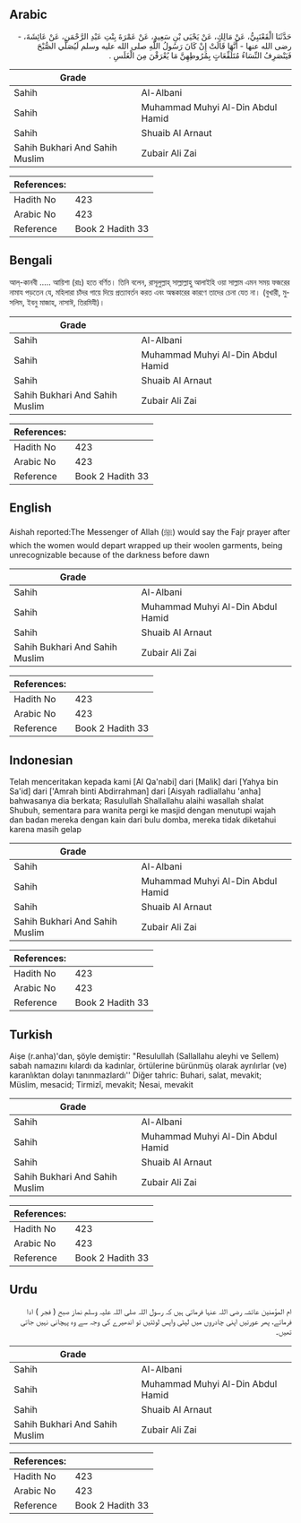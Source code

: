 ## Arabic


<div dir="rtl" lang="ar" style={{fontSize:'larger',backgroundColor:'#f8f9fa',padding:20}}>
حَدَّثَنَا الْقَعْنَبِيُّ، عَنْ مَالِكٍ، عَنْ يَحْيَى بْنِ سَعِيدٍ، عَنْ عَمْرَةَ بِنْتِ عَبْدِ الرَّحْمَنِ، عَنْ عَائِشَةَ، - رضى الله عنها - أَنَّهَا قَالَتْ إِنْ كَانَ رَسُولُ اللَّهِ صلى الله عليه وسلم لَيُصَلِّي الصُّبْحَ فَيَنْصَرِفُ النِّسَاءُ مُتَلَفِّعَاتٍ بِمُرُوطِهِنَّ مَا يُعْرَفْنَ مِنَ الْغَلَسِ ‏.‏
</div>
<div style={{backgroundColor:'#f8f9fa',padding:20, marginBottom: 10}}><table> <thead> <tr> <th>Grade</th> <th></th> </tr> </thead> <tbody> <tr><td>Sahih</td><td>Al-Albani</td></tr><tr><td>Sahih</td><td>Muhammad Muhyi Al-Din Abdul Hamid</td></tr><tr><td>Sahih</td><td>Shuaib Al Arnaut</td></tr><tr><td>Sahih Bukhari And Sahih Muslim</td><td>Zubair Ali Zai</td></tr></tbody></table><table> <thead> <tr> <th>References:</th> <th></th> </tr> </thead> <tbody><tr><td>Hadith No</td><td>423</td></tr><tr><td>Arabic No</td><td>423</td></tr><tr><td>Reference</td><td>Book 2 Hadith 33</td></tr></tbody></table></div>

## Bengali


<div dir="ltr" lang="bn" style={{fontSize:'larger',backgroundColor:'#f8f9fa',padding:20}}>
আল্-কানবী ..... আয়িশা (রাঃ) হতে বর্ণিত। তিনি বলেন, রাসূলুল্লাহ্ সাল্লাল্লাহু আলাইহি ওয়া সাল্লাম এমন সময় ফজরের নামায পড়তেন যে, মহিলারা চাঁদর গায়ে দিয়ে প্রত্যাবর্তন করত এবং অন্ধকারের কারণে তাদের চেনা যেত না। (বুখারী, মুসলিম, ইবনু মাজাহ, নাসাঈ, তিরমিযী)।
</div>
<div style={{backgroundColor:'#f8f9fa',padding:20, marginBottom: 10}}><table> <thead> <tr> <th>Grade</th> <th></th> </tr> </thead> <tbody> <tr><td>Sahih</td><td>Al-Albani</td></tr><tr><td>Sahih</td><td>Muhammad Muhyi Al-Din Abdul Hamid</td></tr><tr><td>Sahih</td><td>Shuaib Al Arnaut</td></tr><tr><td>Sahih Bukhari And Sahih Muslim</td><td>Zubair Ali Zai</td></tr></tbody></table><table> <thead> <tr> <th>References:</th> <th></th> </tr> </thead> <tbody><tr><td>Hadith No</td><td>423</td></tr><tr><td>Arabic No</td><td>423</td></tr><tr><td>Reference</td><td>Book 2 Hadith 33</td></tr></tbody></table></div>

## English


<div dir="ltr" lang="en" style={{fontSize:'larger',backgroundColor:'#f8f9fa',padding:20}}>
Aishah reported:The Messenger of Allah (ﷺ) would say the Fajr prayer after which the women would depart wrapped up their woolen garments, being unrecognizable because of the darkness before dawn
</div>
<div style={{backgroundColor:'#f8f9fa',padding:20, marginBottom: 10}}><table> <thead> <tr> <th>Grade</th> <th></th> </tr> </thead> <tbody> <tr><td>Sahih</td><td>Al-Albani</td></tr><tr><td>Sahih</td><td>Muhammad Muhyi Al-Din Abdul Hamid</td></tr><tr><td>Sahih</td><td>Shuaib Al Arnaut</td></tr><tr><td>Sahih Bukhari And Sahih Muslim</td><td>Zubair Ali Zai</td></tr></tbody></table><table> <thead> <tr> <th>References:</th> <th></th> </tr> </thead> <tbody><tr><td>Hadith No</td><td>423</td></tr><tr><td>Arabic No</td><td>423</td></tr><tr><td>Reference</td><td>Book 2 Hadith 33</td></tr></tbody></table></div>

## Indonesian


<div dir="ltr" lang="id" style={{fontSize:'larger',backgroundColor:'#f8f9fa',padding:20}}>
Telah menceritakan kepada kami [Al Qa'nabi] dari [Malik] dari [Yahya bin Sa'id] dari ['Amrah binti Abdirrahman] dari [Aisyah radliallahu 'anha] bahwasanya dia berkata; Rasulullah Shallallahu alaihi wasallah shalat Shubuh, sementara para wanita pergi ke masjid dengan menutupi wajah dan badan mereka dengan kain dari bulu domba, mereka tidak diketahui karena masih gelap
</div>
<div style={{backgroundColor:'#f8f9fa',padding:20, marginBottom: 10}}><table> <thead> <tr> <th>Grade</th> <th></th> </tr> </thead> <tbody> <tr><td>Sahih</td><td>Al-Albani</td></tr><tr><td>Sahih</td><td>Muhammad Muhyi Al-Din Abdul Hamid</td></tr><tr><td>Sahih</td><td>Shuaib Al Arnaut</td></tr><tr><td>Sahih Bukhari And Sahih Muslim</td><td>Zubair Ali Zai</td></tr></tbody></table><table> <thead> <tr> <th>References:</th> <th></th> </tr> </thead> <tbody><tr><td>Hadith No</td><td>423</td></tr><tr><td>Arabic No</td><td>423</td></tr><tr><td>Reference</td><td>Book 2 Hadith 33</td></tr></tbody></table></div>

## Turkish


<div dir="ltr" lang="tr" style={{fontSize:'larger',backgroundColor:'#f8f9fa',padding:20}}>
Aişe (r.anha)'dan, şöyle demiştir: "Resulullah (Sallallahu aleyhi ve Sellem) sabah namazını kılardı da kadınlar, örtülerine bürünmüş olarak ayrılırlar (ve) karanlıktan dolayı tanınmazlardı'' Diğer tahric: Buhari, salat, mevakit; Müslim, mesacid; Tirmizî, mevakit; Nesai, mevakit
</div>
<div style={{backgroundColor:'#f8f9fa',padding:20, marginBottom: 10}}><table> <thead> <tr> <th>Grade</th> <th></th> </tr> </thead> <tbody> <tr><td>Sahih</td><td>Al-Albani</td></tr><tr><td>Sahih</td><td>Muhammad Muhyi Al-Din Abdul Hamid</td></tr><tr><td>Sahih</td><td>Shuaib Al Arnaut</td></tr><tr><td>Sahih Bukhari And Sahih Muslim</td><td>Zubair Ali Zai</td></tr></tbody></table><table> <thead> <tr> <th>References:</th> <th></th> </tr> </thead> <tbody><tr><td>Hadith No</td><td>423</td></tr><tr><td>Arabic No</td><td>423</td></tr><tr><td>Reference</td><td>Book 2 Hadith 33</td></tr></tbody></table></div>

## Urdu


<div dir="rtl" lang="ur" style={{fontSize:'larger',backgroundColor:'#f8f9fa',padding:20}}>
ام المؤمنین عائشہ رضی اللہ عنہا فرماتی ہیں کہ رسول اللہ صلی اللہ علیہ وسلم نماز صبح ( فجر ) ادا فرماتے، پھر عورتیں اپنی چادروں میں لپٹی واپس لوٹتیں تو اندھیرے کی وجہ سے وہ پہچانی نہیں جاتی تھیں۔
</div>
<div style={{backgroundColor:'#f8f9fa',padding:20, marginBottom: 10}}><table> <thead> <tr> <th>Grade</th> <th></th> </tr> </thead> <tbody> <tr><td>Sahih</td><td>Al-Albani</td></tr><tr><td>Sahih</td><td>Muhammad Muhyi Al-Din Abdul Hamid</td></tr><tr><td>Sahih</td><td>Shuaib Al Arnaut</td></tr><tr><td>Sahih Bukhari And Sahih Muslim</td><td>Zubair Ali Zai</td></tr></tbody></table><table> <thead> <tr> <th>References:</th> <th></th> </tr> </thead> <tbody><tr><td>Hadith No</td><td>423</td></tr><tr><td>Arabic No</td><td>423</td></tr><tr><td>Reference</td><td>Book 2 Hadith 33</td></tr></tbody></table></div>